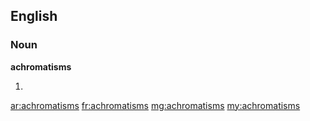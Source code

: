 ==English==

===Noun===
'''achromatisms'''

# {{plural of|achromatism}}

[[ar:achromatisms]]
[[fr:achromatisms]]
[[mg:achromatisms]]
[[my:achromatisms]]